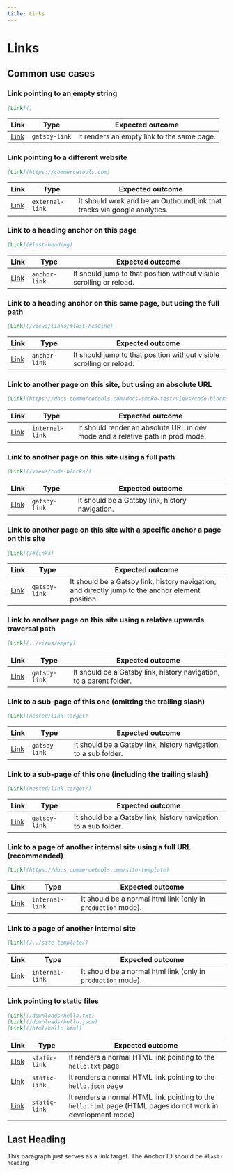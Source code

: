 ```yaml
---
title: Links
---
```


# Links

## Common use cases

### Link pointing to an empty string

```md
[Link]()
```

| Link     | Type          | Expected outcome                           |
| -------- | ------------- | ------------------------------------------ |
| [Link]() | `gatsby-link` | It renders an empty link to the same page. |

### Link pointing to a different website

```md
[Link](https://commercetools.com)
```

| Link                              | Type            | Expected outcome                                                        |
| --------------------------------- | --------------- | ----------------------------------------------------------------------- |
| [Link](https://commercetools.com) | `external-link` | It should work and be an OutboundLink that tracks via google analytics. |

### Link to a heading anchor on this page

```md
[Link](#last-heading)
```

| Link                  | Type          | Expected outcome                                                     |
| --------------------- | ------------- | -------------------------------------------------------------------- |
| [Link](#last-heading) | `anchor-link` | It should jump to that position without visible scrolling or reload. |

### Link to a heading anchor on this same page, but using the full path

```md
[Link](/views/links/#last-heading)
```

| Link                               | Type          | Expected outcome                                                     |
| ---------------------------------- | ------------- | -------------------------------------------------------------------- |
| [Link](/views/links/#last-heading) | `anchor-link` | It should jump to that position without visible scrolling or reload. |

### Link to another page on this site, but using an absolute URL

```md
[Link](https://docs.commercetools.com/docs-smoke-test/views/code-blocks/)
```

| Link                                                                      | Type            | Expected outcome                                                               |
| ------------------------------------------------------------------------- | --------------- | ------------------------------------------------------------------------------ |
| [Link](https://docs.commercetools.com/docs-smoke-test/views/code-blocks/) | `internal-link` | It should render an absolute URL in dev mode and a relative path in prod mode. |

### Link to another page on this site using a full path

```md
[Link](/views/code-blocks/)
```

| Link                        | Type          | Expected outcome                                |
| --------------------------- | ------------- | ----------------------------------------------- |
| [Link](/views/code-blocks/) | `gatsby-link` | It should be a Gatsby link, history navigation. |

### Link to another page on this site with a specific anchor a page on this site

```md
[Link](/#links)
```

| Link            | Type          | Expected outcome                                                                                  |
| --------------- | ------------- | ------------------------------------------------------------------------------------------------- |
| [Link](/#links) | `gatsby-link` | It should be a Gatsby link, history navigation, and directly jump to the anchor element position. |

### Link to another page on this site using a relative upwards traversal path

```md
[Link](../views/empty)
```

| Link                   | Type          | Expected outcome                                                    |
| ---------------------- | ------------- | ------------------------------------------------------------------- |
| [Link](../views/empty) | `gatsby-link` | It should be a Gatsby link, history navigation, to a parent folder. |

### Link to a sub-page of this one (omitting the trailing slash)

```md
[Link](nested/link-target)
```

| Link                       | Type          | Expected outcome                                                 |
| -------------------------- | ------------- | ---------------------------------------------------------------- |
| [Link](nested/link-target) | `gatsby-link` | It should be a Gatsby link, history navigation, to a sub folder. |

### Link to a sub-page of this one (including the trailing slash)

```md
[Link](nested/link-target/)
```

| Link                        | Type          | Expected outcome                                                 |
| --------------------------- | ------------- | ---------------------------------------------------------------- |
| [Link](nested/link-target/) | `gatsby-link` | It should be a Gatsby link, history navigation, to a sub folder. |

### Link to a page of another internal site using a full URL (recommended)

```md
[Link](https://docs.commercetools.com/site-template)
```

| Link                                                 | Type            | Expected outcome                                             |
| ---------------------------------------------------- | --------------- | ------------------------------------------------------------ |
| [Link](https://docs.commercetools.com/site-template) | `internal-link` | It should be a normal html link (only in `production` mode). |

### Link to a page of another internal site

```md
[Link](/../site-template/)
```

| Link                       | Type            | Expected outcome                                             |
| -------------------------- | --------------- | ------------------------------------------------------------ |
| [Link](/../site-template/) | `internal-link` | It should be a normal html link (only in `production` mode). |

### Link pointing to static files

```md
[Link](/downloads/hello.txt)
[Link](/downloads/hello.json)
[Link](/html/hello.html)
```

| Link     | Type          | Expected outcome                           |
| -------- | ------------- | ------------------------------------------ |
| [Link](/downloads/hello.txt) | `static-link` | It renders a normal HTML link pointing to the `hello.txt` page |
| [Link](/downloads/hello.json) | `static-link` | It renders a normal HTML link pointing to the `hello.json` page |
| [Link](/html/hello.html) | `static-link` | It renders a normal HTML link pointing to the `hello.html` page (HTML pages do not work in development mode) |

## Last Heading

This paragraph just serves as a link target. The Anchor ID should be `#last-heading`
